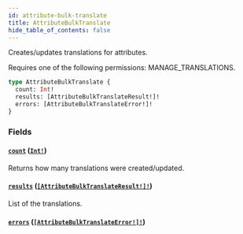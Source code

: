 ```yaml
---
id: attribute-bulk-translate
title: AttributeBulkTranslate
hide_table_of_contents: false
---
```


Creates/updates translations for attributes.

Requires one of the following permissions: MANAGE_TRANSLATIONS.

```graphql
type AttributeBulkTranslate {
  count: Int!
  results: [AttributeBulkTranslateResult!]!
  errors: [AttributeBulkTranslateError!]!
}
```

### Fields

#### [`count`](#) ([`Int!`](../../../developer/api-reference/scalars/int))

Returns how many translations were created/updated.

#### [`results`](#) ([`[AttributeBulkTranslateResult!]!`](../../../developer/api-reference/objects/attribute-bulk-translate-result))

List of the translations.

#### [`errors`](#) ([`[AttributeBulkTranslateError!]!`](../../../developer/api-reference/objects/attribute-bulk-translate-error))
